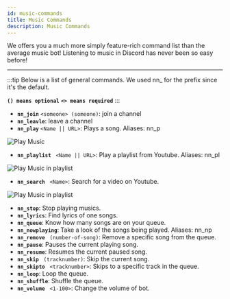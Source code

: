 ```yaml
---
id: music-commands
title: Music Commands
description: Music Commands
---
```



We offers you a much more simply feature-rich command list than the average music bot! Listening to music in Discord has never been so easy before!

---
:::tip Below is a list of general commands. We used  nn_ for the prefix since it's the default.

**`() means optional`**
**`<> means required`**
:::


- **`nn_join`** ```<someone> (someone)```: join a channel
- **`nn_leavle`**: leave a channel
- **`nn_play`** ``` <Name || URL> ```: Plays a song. Aliases: nn_p  

<div style={{textAlign: 'center'}}>

![Play Music](./gif/2.gif)  

</div>  

- **`nn_playlist`** ``` <Name || URL>```: Play a playlist from Youtube.  Aliases: nn_pl  

<div style={{textAlign: 'center'}}>

![Play Music in playlist](./gif/4.gif)  

</div>  

- **`nn_search`** ``` <Name>```: Search for a video on Youtube.  

<div style={{textAlign: 'center'}}>

![Play Music in playlist](./gif/6.gif)  

</div>

- **`nn_stop`**: Stop playing musics.
- **`nn_lyrics`**: Find lyrics of one songs.
- **`nn_queue`**: Know how many songs are on your queue.
- **`nn_nowplaying`**: Take a look of the songs being played. Aliases: nn_np
- **`nn_remove`** ``` (number-of-song)```: Remove a specific song from the queue.
- **`nn_pause`**: Pauses the current playing song.
- **`nn_resume`**: Resumes the current paused song.
- **`nn_skip`** ``` (tracknumber)```: Skip the current song.
- **`nn_skipto`** ``` <tracknumber>```: Skips to a specific track in the queue.
- **`nn_loop`**: Loop the queue.
- **`nn_shuffle`**: Shuffle the queue.
- **`nn_volume`** ``` <1-100>```: Change the volume of bot.